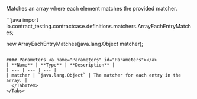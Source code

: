 
Matches an array where each element matches the provided matcher.

<Tabs groupId="language">
  <TabItem value="java" label="Java">
```java
import io.contract_testing.contractcase.definitions.matchers.ArrayEachEntryMatches;

new ArrayEachEntryMatches(java.lang.Object matcher);
```

#### Parameters <a name="Parameters" id="Parameters"></a>
| **Name** | **Type** | **Description** |
| --- | --- | --- |
| matcher | `java.lang.Object` | The matcher for each entry in the array. |
  </TabItem>
</Tabs>
